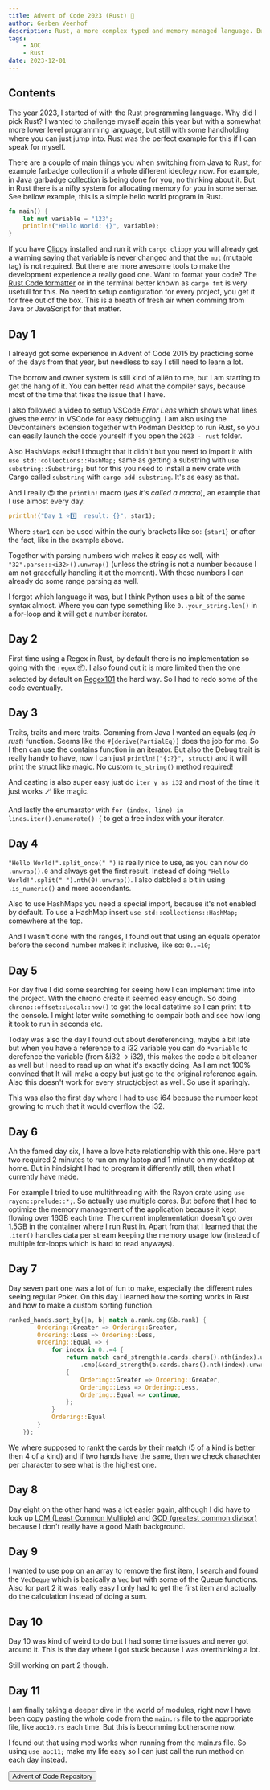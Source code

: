 ```yaml
---
title: Advent of Code 2023 (Rust) 🎄
author: Gerben Veenhof
description: Rust, a more complex typed and memory managed language. But still alike Java in some sort cases.
tags: 
    - AOC
    - Rust
date: 2023-12-01
---
```


## Contents

The year 2023, I started of with the Rust programming language. Why did I pick Rust? 
I wanted to challenge myself again this year but with a somewhat more lower level programming language, but still with some handholding where you can just jump into. 
Rust was the perfect example for this if I can speak for myself. 

There are a couple of main things you when switching from Java to Rust, for example farbadge collection if a whole different ideolegy now.
For example, in Java garbadge collection is being done for you, no thinking about it. 
But in Rust there is a nifty system for allocating memory for you in some sense.
See bellow example, this is a simple hello world program in Rust. 

```rust
fn main() {
    let mut variable = "123";
    println!("Hello World: {}", variable);
}
```

If you have [Clippy](https://doc.rust-lang.org/stable/clippy/usage.html) installed and run it with `cargo clippy` you will already get a warning saying that variable is never changed and that the `mut` (mutable tag) is not required. 
But there are more awesome tools to make the development experience a really good one. Want to format your code? The [Rust Code formatter](https://github.com/rust-lang/rustfmt) or in the terminal better known as `cargo fmt` is very usefull for this.
No need to setup configuration for every project, you get it for free out of the box. This is a breath of fresh air when comming from Java or JavaScript for that matter.

## Day 1

I alreayd got some experience in Advent of Code 2015 by practicing some of the days from that year, but needless to say I still need to learn a lot.

The borrow and owner system is still kind of aliën to me, but I am starting to get the hang of it. You can better read what the compiler says, because most of the time that fixes the issue that I have.

I also followed a video to setup VSCode *Error Lens* which shows what lines gives the error in VSCode for easy debugging. I am also using the Devcontainers extension together with Podman Desktop to run Rust, so you can easily launch the code yourself if you open the `2023 - rust` folder.

Also HashMaps exist! I thought that it didn't but you need to import it with `use std::collections::HashMap;` same as getting a substring with `use substring::Substring;` but for this you need to install a new crate with Cargo called `substring` with `cargo add substring`. It's as easy as that.

And I really 😍 the `println!` macro (*yes it's called a macro*), an example that I use almost every day:

```rust
println!("Day 1 ⭐1️⃣  result: {}", star1);
```

Where `star1` can be used within the curly brackets like so: `{star1}` or after the fact, like in the example above.

Together with parsing numbers wich makes it easy as well, with `"32".parse::<i32>().unwrap()` (unless the string is not a number because I am not gracefully handling it at the moment).
With these numbers I can already do some range parsing as well.

I forgot which language it was, but I think Python uses a bit of the same syntax almost. Where you can type something like `0..your_string.len()` in a for-loop and it will get a number iterator.

## Day 2

First time using a Regex in Rust, by default there is no implementation so going with the `regex` 📦. I also found out it is more limited then the one selected by default on [Regex101](https://regex101.com/) the hard way. So I had to redo some of the code eventually.

## Day 3

Traits, traits and more traits. Comming from Java I wanted an equals (*eq in rust*) function. Seems like the `#[derive(PartialEq)]` does the job for me. So I then can use the contains function in an iterator.
But also the Debug trait is really handy to have, now I can just `println!("{:?}", struct)` and it will print the struct like magic. No custom `to_string()` method required!

And casting is also super easy just do `iter_y as i32` and most of the time it just works 🪄 like magic.

And lastly the enumarator with `for (index, line) in lines.iter().enumerate() {` to get a free index with your iterator.

## Day 4

`"Hello World!".split_once(" ")` is really nice to use, as you can now do `.unwrap().0` and always get the first result. Instead of doing `"Hello World!".split(" ").nth(0).unwrap()`.
I also dabbled a bit in using `.is_numeric()` and more accendants.

Also to use HashMaps you need a special import, because it's not enabled by default. To use a HashMap insert `use std::collections::HashMap;` somewhere at the top.

And I wasn't done with the ranges, I found out that using an equals operator before the second number makes it inclusive, like so: `0..=10`;

## Day 5

For day five I did some searching for seeing how I can implement time into the project. With the chrono create it seemed easy enough. So doing `chrono::offset::Local::now()` to get the local datetime so I can print it to the console. I might later write something to compair both and see how long it took to run in seconds etc.

Today was also the day I found out about dereferencing, maybe a bit late but when you have a reference to a i32 variable you can do `*variable` to derefence the variable (from &i32 -> i32), this makes the code a bit cleaner as well but I need to read up on what it's exactly doing. As I am not 100% convined that It will make a copy but just go to the original reference again.
Also this doesn't work for every struct/object as well. So use it sparingly.

This was also the first day where I had to use i64 because the number kept growing to much that it would overflow the i32.

## Day 6

Ah the famed day six, I have a love hate relationship with this one. Here part two required 2 minutes to run on my laptop and 1 minute on my desktop at home. But in hindsight I had to program it differently still, then what I currently have made.

For example I tried to use multithreading with the Rayon crate using `use rayon::prelude::*;`. So actually use multiple cores. But before that I had to optimize the memory management of the application because it kept flowing over 16GB each time. The current implementation doesn't go over 1.5GB in the container where I run Rust in. Apart from that I learned that the `.iter()` handles data per stream keeping the memory usage low (instead of multiple for-loops which is hard to read anyways).

## Day 7

Day seven part one was a lot of fun to make, especially the different rules seeing regular Poker. On this day I learned how the sorting works in Rust and how to make a custom sorting function.

```rust
ranked_hands.sort_by(|a, b| match a.rank.cmp(&b.rank) {
        Ordering::Greater => Ordering::Greater,
        Ordering::Less => Ordering::Less,
        Ordering::Equal => {
            for index in 0..=4 {
                return match card_strength(a.cards.chars().nth(index).unwrap(), joker)
                    .cmp(&card_strength(b.cards.chars().nth(index).unwrap(), joker))
                {
                    Ordering::Greater => Ordering::Greater,
                    Ordering::Less => Ordering::Less,
                    Ordering::Equal => continue,
                };
            }
            Ordering::Equal
        }
    });
```

We where supposed to rankt the cards by their match (5 of a kind is better then 4 of a kind) and if two hands have the same, then we check charachter per character to see what is the highest one.

## Day 8

Day eight on the other hand was a lot easier again, although I did have to look up [LCM (Least Common Multiple)](https://en.wikipedia.org/wiki/Least_common_multiple) and [GCD (greatest common divisor)](https://en.wikipedia.org/wiki/Greatest_common_divisor) because I don't really have a good Math background.

## Day 9

I wanted to use pop on an array to remove the first item, I search and found the `VecDeque` which is basically a `Vec` but with some of the Queue functions.
Also for part 2 it was really easy I only had to get the first item and actually do the calculation instead of doing a sum.

## Day 10

Day 10 was kind of weird to do but I had some time issues and never got around it. This is the day where I got stuck because I was overthinking a lot.

Still working on part 2 though.

## Day 11

I am finally taking a deeper dive in the world of modules, right now I have been copy pasting the whole code from the `main.rs` file to the appropriate file, like `aoc10.rs` each time. But this is becomming bothersome now.

I found out that using mod works when running from the main.rs file. So using `use aoc11;` make my life easy so I can just call the run method on each day instead.

<FlexCenter>
    <Button href="https://github.com/nlxdodge/Advent-Of-Code" icon="mdi:github">Advent of Code Repository</Button>
</FlexCenter>
